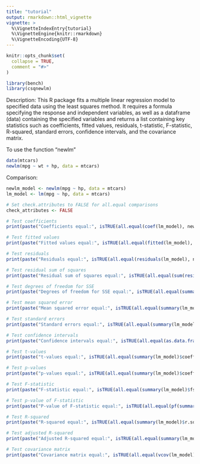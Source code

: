```yaml
---
title: "tutorial"
output: rmarkdown::html_vignette
vignette: >
  %\VignetteIndexEntry{tutorial}
  %\VignetteEngine{knitr::rmarkdown}
  %\VignetteEncoding{UTF-8}
---
```


```r
knitr::opts_chunk$set(
  collapse = TRUE,
  comment = "#>"
)
```

```r
library(bench)
library(csqnewlm)
```

Description:
This R package fits a multiple linear regression model to specified data using the least squares method. It requires a formula specifying the response and independent variables, as well as a dataframe (data) containing the specified variables and returns a list containing key statistics such as coefficients, fitted values, residuals, t-statistic, F-statistic, R-squared, standard errors, confidence intervals, and the covariance matrix.

To use the function "newlm"
```r
data(mtcars)
newlm(mpg ~ wt + hp, data = mtcars)
```

Comparison:

```r
newlm_model <- newlm(mpg ~ hp, data = mtcars)
lm_model <- lm(mpg ~ hp, data = mtcars)
```

```r
# Set check.attributes to FALSE for all.equal comparisons
check_attributes <- FALSE

# Test coefficients
print(paste("Coefficients equal:", isTRUE(all.equal(coef(lm_model), newlm_model$Coefficients$Coefficients, ignore.attr = TRUE, check.attributes = check_attributes))))

# Test fitted values
print(paste("Fitted values equal:", isTRUE(all.equal(fitted(lm_model), newlm_model$Fitted_Residuals$Fitted_Values, ignore.attr = TRUE, check.attributes = check_attributes))))

# Test residuals
print(paste("Residuals equal:", isTRUE(all.equal(residuals(lm_model), newlm_model$Fitted_Residuals$Residuals, ignore.attr = TRUE, check.attributes = check_attributes))))

# Test residual sum of squares
print(paste("Residual sum of squares equal:", isTRUE(all.equal(sum(residuals(lm_model)^2), newlm_model$Statistics$Residual_Sum_of_Squares, ignore.attr = TRUE, check.attributes = check_attributes))))

# Test degrees of freedom for SSE
print(paste("Degrees of freedom for SSE equal:", isTRUE(all.equal(summary(lm_model)$df[2], newlm_model$Statistics$Degrees_of_Freedom_SSE, ignore.attr = TRUE, check.attributes = check_attributes))))

# Test mean squared error
print(paste("Mean squared error equal:", isTRUE(all.equal(summary(lm_model)$sigma^2, newlm_model$Statistics$Mean_Squared_Error, ignore.attr = TRUE, check.attributes = check_attributes))))

# Test standard errors
print(paste("Standard errors equal:", isTRUE(all.equal(summary(lm_model)$coefficients[, "Std. Error"], newlm_model$Standard_Errors$Standard_Errors, ignore.attr = TRUE, check.attributes = check_attributes))))

# Test confidence intervals
print(paste("Confidence intervals equal:", isTRUE(all.equal(as.data.frame(confint(lm_model)), newlm_model$Confidence_Intervals, ignore.attr = TRUE, check.attributes = check_attributes))))

# Test t-values
print(paste("t-values equal:", isTRUE(all.equal(summary(lm_model)$coefficients[, "t value"], newlm_model$Standard_Errors$t_Values, ignore.attr = TRUE, check.attributes = check_attributes))))

# Test p-values
print(paste("p-values equal:", isTRUE(all.equal(summary(lm_model)$coefficients[, "Pr(>|t|)"], newlm_model$Standard_Errors$p_Values, ignore.attr = TRUE, check.attributes = check_attributes))))

# Test F-statistic
print(paste("F-statistic equal:", isTRUE(all.equal(summary(lm_model)$fstatistic[1], newlm_model$Statistics$F_Statistic, ignore.attr = TRUE, check.attributes = check_attributes))))

# Test p-value of F-statistic
print(paste("P-value of F-statistic equal:", isTRUE(all.equal(pf(summary(lm_model)$fstatistic[1], summary(lm_model)$fstatistic[2], summary(lm_model)$fstatistic[3], lower.tail = FALSE), newlm_model$Statistics$P_Value_F, ignore.attr = TRUE, check.attributes = check_attributes))))

# Test R-squared
print(paste("R-squared equal:", isTRUE(all.equal(summary(lm_model)$r.squared, newlm_model$Statistics$R_squared, ignore.attr = TRUE, check.attributes = check_attributes))))

# Test adjusted R-squared
print(paste("Adjusted R-squared equal:", isTRUE(all.equal(summary(lm_model)$adj.r.squared, newlm_model$Statistics$Adjusted_R_squared, ignore.attr = TRUE, check.attributes = check_attributes))))

# Test covariance matrix
print(paste("Covariance matrix equal:", isTRUE(all.equal(vcov(lm_model), newlm_model$Cov_Matrix, ignore.attr = TRUE, check.attributes = check_attributes))))

```






